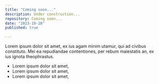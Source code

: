 ```yaml
---
title: "Coming soon..."
description: Under construction...
repository: Coming soon...
date: "2023-10-20"
published: true
  
---
```

Lorem ipsum dolor sit amet, ex ius agam minim utamur, qui ad civibus constituto. Mei ea repudiandae contentiones, per rebum maiestatis an, ex ius ignota theophrastus.

- Lorem ipsum dolor sit amet,
- Lorem ipsum dolor sit amet,
- Lorem ipsum dolor sit amet,